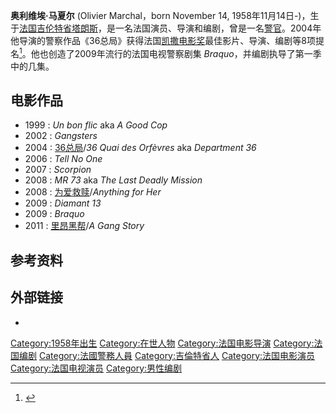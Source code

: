 {{Infobox person
| name = Olivier Marchal
| image = Olivier_Marchal_2012.jpg
| image_size =
| caption = 2012年
| birth_name = Olivier Marchal
| birth_date = {{birth date and age|1958|11|14}}
| birth_place = 法国[[吉伦特省|吉伦特省]][[塔朗斯|塔朗斯]]
| occupation = [[演员|演员]]、[[导演|导演]]、[[编剧|编剧]]、[[警官|警官]]
| years_active = 
| spouse = Catherine Quiniou
| children  = Léa Marchal (1994)<br>Zoé Marchal (1998)<br>Ninon Marchal (2005)<br>Basile Marchal (2009)
| website = 
}}
'''奥利维埃·马夏尔''' (Olivier Marchal，born November 14, 1958年11月14日-)，生于[[法国|法国]][[吉伦特省|吉伦特省]][[塔朗斯|塔朗斯]]，是一名法国演员、导演和编剧，曾是一名[[警官|警官]]。2004年他导演的警察作品《36总局》获得法国[[凯撒电影奖|凯撒电影奖]]最佳影片、导演、编剧等8项提名<ref>{{cite web|url=http://www.academie-cinema.org/ceremonie/palmares.html?annee=2005#meilleur-scenario-original|title=Palmarès des César|publisher=Académie des Arts et Techniques du Cinéma|language=fr|accessdate=21 November 2012|archive-date=2019-04-15|archive-url=https://web.archive.org/web/20190415221725/http://www.academie-cinema.org/ceremonie/palmares.html?annee=2005#meilleur-scenario-original|dead-url=no}}</ref>。他也创造了2009年流行的法国电视警察剧集 ''Braquo''，并编剧执导了第一季中的几集。

==电影作品==
*1999 : ''Un bon flic'' aka ''A Good Cop''
*2002 : ''Gangsters''
*2004 : [[36总局|36总局]]/''36 Quai des Orfèvres'' aka ''Department 36''
*2006 : ''Tell No One'' 
*2007 : ''Scorpion''
*2008 : ''MR 73'' aka ''The Last Deadly Mission''
*2008 : [[为爱救赎|为爱救赎]]/''Anything for Her'' 
*2009 : ''Diamant 13''
*2009 : ''Braquo''
*2011 : [[里昂黑帮|里昂黑帮]]/''A Gang Story''

==参考资料==
{{Reflist}}

== 外部链接 ==
* {{IMDb name|0545356}}

{{DEFAULTSORT:Marchal, Olivier}}
[[Category:1958年出生|Category:1958年出生]]
[[Category:在世人物|Category:在世人物]]
[[Category:法国电影导演|Category:法国电影导演]]
[[Category:法国编剧|Category:法国编剧]]
[[Category:法國警務人員|Category:法國警務人員]]
[[Category:吉倫特省人|Category:吉倫特省人]]
[[Category:法国电影演员|Category:法国电影演员]]
[[Category:法国电视演员|Category:法国电视演员]]
[[Category:男性编剧|Category:男性编剧]]
